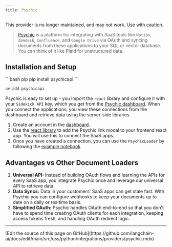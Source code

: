 ```yaml
---
title: Psychic
---
```


<Warning>
This provider is no longer maintained, and may not work. Use with caution.
</Warning>

>[Psychic](https://www.psychic.dev/) is a platform for integrating with SaaS tools like `Notion`, `Zendesk`,
> `Confluence`, and `Google Drive` via OAuth and syncing documents from these applications to your SQL or vector
> database. You can think of it like Plaid for unstructured data.

## Installation and Setup

<CodeGroup>
```bash pip
pip install psychicapi
```

```bash uv
uv add psychicapi
```
</CodeGroup>

Psychic is easy to set up - you import the `react` library and configure it with your `Sidekick API` key, which you get
from the [Psychic dashboard](https://dashboard.psychic.dev/). When you connect the applications, you
view these connections from the dashboard and retrieve data using the server-side libraries.

1. Create an account in the [dashboard](https://dashboard.psychic.dev/).
2. Use the [react library](https://docs.psychic.dev/sidekick-link) to add the Psychic link modal to your frontend react app. You will use this to connect the SaaS apps.
3. Once you have created a connection, you can use the `PsychicLoader` by following the [example notebook](/oss/python/integrations/document_loaders/psychic)


## Advantages vs Other Document Loaders

1.	**Universal API:** Instead of building OAuth flows and learning the APIs for every SaaS app, you integrate Psychic once and leverage our universal API to retrieve data.
2.	**Data Syncs:** Data in your customers' SaaS apps can get stale fast. With Psychic you can configure webhooks to keep your documents up to date on a daily or realtime basis.
3.	**Simplified OAuth:** Psychic handles OAuth end-to-end so that you don't have to spend time creating OAuth clients for each integration, keeping access tokens fresh, and handling OAuth redirect logic.

---

<Callout icon="pen-to-square" iconType="regular">
  [Edit the source of this page on GitHub](https://github.com/langchain-ai/docs/edit/main/src/oss/python/integrations/providers/psychic.mdx)
</Callout>
